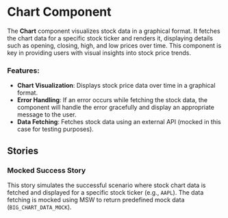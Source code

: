 
<Meta title="Pages/Chart" />

# Chart Component

The **Chart** component visualizes stock data in a graphical format. It fetches the chart data for a specific stock ticker and renders it, displaying details such as opening, closing, high, and low prices over time. This component is key in providing users with visual insights into stock price trends.

### Features:

- **Chart Visualization**: Displays stock price data over time in a graphical format.
- **Error Handling**: If an error occurs while fetching the stock data, the component will handle the error gracefully and display an appropriate message to the user.
- **Data Fetching**: Fetches stock data using an external API (mocked in this case for testing purposes).

## Stories

### Mocked Success Story

This story simulates the successful scenario where stock chart data is fetched and displayed for a specific stock ticker (e.g., `AAPL`). The data fetching is mocked using MSW to return predefined mock data (`BIG_CHART_DATA_MOCK`).
